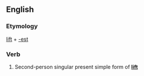 ==English==

===Etymology===
[[lift]] + [[-est]]

===Verb===
{{infl|en|verb form}}

# {{archaic}} Second-person singular present simple form of '''[[lift]]'''